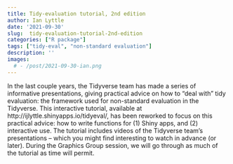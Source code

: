 ```yaml
---
title: Tidy-evaluation tutorial, 2nd edition
author: Ian Lyttle
date: '2021-09-30'
slug:  tidy-evaluation-tutorial-2nd-edition
categories: ["R package"]
tags: ["tidy-eval", "non-standard evaluation"]
description: ''
images:
  # - /post/2021-09-30-ian.png
---
```


<!-- ![](/post/2021-09-30-ian.png){width=80%} -->

In the last couple years, the Tidyverse team has made a series of informative presentations, giving practical advice on how to “deal with” tidy evaluation: the framework used for non-standard evaluation in the Tidyverse. This interactive tutorial, available at http://ijlyttle.shinyapps.io/tidyeval/, has been reworked to focus on this practical advice: how to write functions for (1) Shiny apps, and (2) interactive use. The tutorial includes videos of the Tidyverse team’s presentations – which you might find interesting to watch in advance (or later). During the Graphics Group session, we will go through as much of the tutorial as time will permit.
